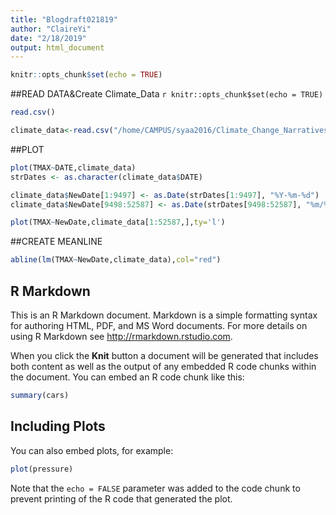 ```yaml
---
title: "Blogdraft021819"
author: "ClaireYi"
date: "2/18/2019"
output: html_document
---
```


```r
knitr::opts_chunk$set(echo = TRUE)
```

##READ DATA&Create Climate_Data
  ```r
knitr::opts_chunk$set(echo = TRUE)
```
```r
read.csv()
```
```r
climate_data<-read.csv("/home/CAMPUS/syaa2016/Climate_Change_Narratives/student_folders/Yi/Copenhagen_ClimateData.csv")
```

##PLOT
```r
plot(TMAX~DATE,climate_data)
strDates <- as.character(climate_data$DATE)

climate_data$NewDate[1:9497] <- as.Date(strDates[1:9497], "%Y-%m-%d")
climate_data$NewDate[9498:52587] <- as.Date(strDates[9498:52587], "%m/%d/%Y")

plot(TMAX~NewDate,climate_data[1:52587,],ty='l')


```

##CREATE MEANLINE
```r
abline(lm(TMAX~NewDate,climate_data),col="red")
```


## R Markdown

This is an R Markdown document. Markdown is a simple formatting syntax for authoring HTML, PDF, and MS Word documents. For more details on using R Markdown see <http://rmarkdown.rstudio.com>.

When you click the **Knit** button a document will be generated that includes both content as well as the output of any embedded R code chunks within the document. You can embed an R code chunk like this:

```r
summary(cars)
```

## Including Plots

You can also embed plots, for example:

```r
plot(pressure)
```

Note that the `echo = FALSE` parameter was added to the code chunk to prevent printing of the R code that generated the plot.
